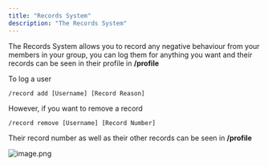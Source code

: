 ```yaml
---
title: "Records System"
description: "The Records System"
---
```


The Records System allows you to record any negative behaviour from your members in your group, you can log them for anything you want and their records can be seen in their profile in **/profile**

To log a user

```
/record add [Username] [Record Reason]
```

However, if you want to remove a record

```
/record remove [Username] [Record Number]
```

Their record number as well as their other records can be seen in **/profile**

![image.png](/image.png)